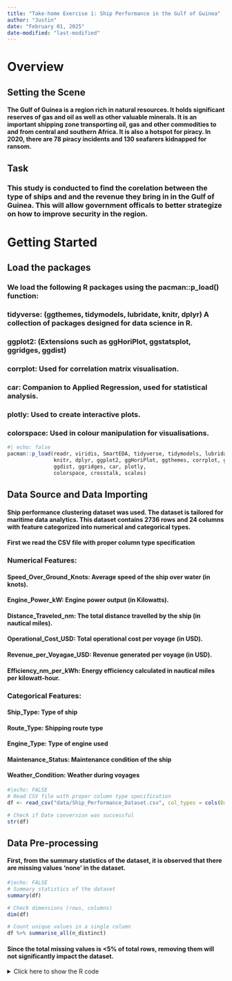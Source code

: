 ```yaml
---
title: "Take-home Exercise 1: Ship Performance in the Gulf of Guinea"
author: "Justin"
date: "February 01, 2025"
date-modified: "last-modified" 
---
```


# Overview

## Setting the Scene

#### The Gulf of Guinea is a region rich in natural resources. It holds significant reserves of gas and oil as well as other valuable minerals. It is an important shipping zone transporting oil, gas and other commodities to and from central and southern Africa. It is also a hotspot for piracy. In 2020, there are 78 piracy incidents and 130 seafarers kidnapped for ransom.

## Task

### This study is conducted to find the corelation between the type of ships and and the revenue they bring in in the Gulf of Guinea. This will allow government officals to better strategize on how to improve security in the region.

# Getting Started

## Load the packages

### We load the following R packages using the pacman::p_load() function:

### tidyverse: (ggthemes, tidymodels, lubridate, knitr, dplyr) A collection of packages designed for data science in R.

### ggplot2: (Extensions such as ggHoriPlot, ggstatsplot, ggridges, ggdist)

### corrplot: Used for correlation matrix visualisation.

### car: Companion to Applied Regression, used for statistical analysis.

### plotly: Used to create interactive plots.

### colorspace: Used in colour manipulation for visualisations.

```r
#| echo: false
pacman::p_load(readr, viridis, SmartEDA, tidyverse, tidymodels, lubridate, 
               knitr, dplyr, ggplot2, ggHoriPlot, ggthemes, corrplot, ggstatsplot,
               ggdist, ggridges, car, plotly,
               colorspace, crosstalk, scales)
```

## Data Source and Data Importing

#### Ship performance clustering dataset was used. The dataset is tailored for maritime data analytics. This dataset contains 2736 rows and 24 columns with feature categorized into numerical and categorical types.

#### First we read the CSV file with proper column type specification

### Numerical Features:

#### Speed_Over_Ground_Knots: Average speed of the ship over water (in knots).

#### Engine_Power_kW: Engine power output (in Kilowatts).

#### Distance_Traveled_nm: The total distance travelled by the ship (in nautical miles).

#### Operational_Cost_USD: Total operational cost per voyage (in USD).

#### Revenue_per_Voyagae_USD: Revenue generated per voyage (in USD).

#### Efficiency_nm_per_kWh: Energy efficiency calculated in nautical miles per kilowatt-hour.

### Categorical Features:

#### Ship_Type: Type of ship

#### Route_Type: Shipping route type

#### Engine_Type: Type of engine used

#### Maintenance_Status: Maintenance condition of the ship

#### Weather_Condition: Weather during voyages

```r
#|echo: FALSE
# Read CSV file with proper column type specification
df <- read_csv("data/Ship_Performance_Dataset.csv", col_types = cols(Date = col_date(format = "%Y-%m-%d")))

# Check if Date conversion was successful
str(df)
```

## Data Pre-processing

#### First, from the summary statistics of the dataset, it is observed that there are missing values 'none' in the dataset.

```r
#|echo: FALSE 
# Summary statistics of the dataset
summary(df)

# Check dimensions (rows, columns)
dim(df)

# Count unique values in a single column
df %>% summarise_all(n_distinct)
```

#### Since the total missing values is \<5% of total rows, removing them will not significantly impact the dataset.

<details>

<summary>Click here to show the R code</summary>

```r
# Remove rows where any non-Date column contains "None"
df <- df[!apply(df[, !names(df) %in% "Date"], 1, function(row) any(row == "None")), ]
```

#### Next, binning and feature engineering will be done before analysis is done.

#### To improve trend analysis and facilitate meaningful comparisons, the dataset was binned into Month perios. This helps to identify seasonality and trends in voyages while reducing noise from daily fluctuations. A Profit column was introduced to measure voyage profitability, enabling insights into cost efficiency and revenue impact over time.

<details>

<summary>Click here to show the R code</summary>

```r
# Create a new column for Year-Month binning
df <- df %>%
  mutate(Month = floor_date(Date, "month")) %>%  # Truncate date to the first day of the month
  mutate(Profit = Revenue_per_Voyage_USD - Operational_Cost_USD)  # Calculate profit
```

```r
str(df)
```

# Visualization & Analysis

### Monthly Profit by Ship Type

```r
# Create the ggplot object
p <- ggplot(df, aes(x = Month, y = Profit, fill = Ship_Type, text = paste("Ship Type:", Ship_Type, "<br>Profit:", Profit))) +
  geom_bar(stat = "identity", position = "stack") +  
  labs(title = "Monthly Profit by Ship Type",
       x = "Month", y = "Profit (USD)") +
  theme_minimal() +
  theme(axis.text.x = element_text(angle = 45, hjust = 1))

# Convert to interactive plot
ggplotly(p, tooltip = "text")
```

### Monthly profit heatmap by Ship Type

#### The heatmap Viridis uses plasma which is colourblind friendly

```r
# Summarize total voyages per ship type per month 
df_summary <- df %>%
  group_by(Month, Ship_Type) %>%
  summarise(Profit = sum(Profit, na.rm = TRUE), 
            Total_Voyages = sum(Weekly_Voyage_Count, na.rm = TRUE),
            .groups = "drop")  # Suppress grouped output warning

# Create the heatmap with tooltip details
p <- ggplot(df_summary, aes(x = Month, y = Ship_Type, fill = Profit, 
                    text = paste("Ship Type:", Ship_Type, 
                                 "<br>Month:", Month, 
                                 "<br>Profit (USD):", round(Profit, 2), 
                                 "<br>Total Voyages:", Total_Voyages))) +  
  geom_tile() +
  scale_fill_viridis_c(option = "plasma") +  
  labs(title = "Monthly Profit Heatmap by Ship Type",
       x = "Month", y = "Ship Type", fill = "Profit (USD)") +
  theme_minimal() +
  theme(axis.text.x = element_text(angle = 45, hjust = 1))

# Convert to interactive plot
ggplotly(p, tooltip = "text")
```

```r
# Scatter plot with regression line
ggplot(df, aes(x = Cargo_Weight_tons, y = Profit, color = Ship_Type)) +
  geom_point(alpha = 0.6, size = 3) +  # Scatter points
  geom_smooth(method = "lm", se = FALSE) +  # Linear trend line
  facet_wrap(~Route_Type) +  # Facet by Route Type
  labs(title = "Effect of Cargo Weight on Profitability",
       x = "Cargo Weight (tons)", y = "Profit (USD)", color = "Ship Type") +
  theme_minimal()
```

```r
# Select only numerical columns for correlation
num_data <- df[, sapply(df, is.numeric)]

# Compute correlation matrix
cor_matrix <- cor(num_data, use = "complete.obs")

# Display correlation with Revenue_per_Voyage_USD
cor_with_revenue <- cor_matrix[, "Revenue_per_Voyage_USD"]

# Sort by highest correlation
sorted_cor <- sort(cor_with_revenue, decreasing = TRUE)
print(sorted_cor)
```

### From the Correlation Matrix, we can observe that none of the numerical variables have strong linear relationships with revenue.

## Profitability Analysis

```r
df_new <- df %>%
  mutate(Profit_per_Voyage_USD = Revenue_per_Voyage_USD - Operational_Cost_USD)

# Analyze Profit by Ship_Type
profit_by_ship_type <- df_new %>%
  group_by(Ship_Type) %>%
  summarise(Average_Profit = mean(Profit_per_Voyage_USD),
            Total_Profit = sum(Profit_per_Voyage_USD),
            Count = n())

# Analyze Profit by Engine_Type
profit_by_engine_type <- df_new %>%
  group_by(Engine_Type) %>%
  summarise(Average_Profit = mean(Profit_per_Voyage_USD),
            Total_Profit = sum(Profit_per_Voyage_USD),
            Count = n())

# Analyze Profit by Route_Type
profit_by_route_type <- df_new %>%
  group_by(Route_Type) %>%
  summarise(Average_Profit = mean(Profit_per_Voyage_USD),
            Total_Profit = sum(Profit_per_Voyage_USD),
            Count = n())

# Display results
print(profit_by_ship_type)
print(profit_by_engine_type)
print(profit_by_route_type)
```

### Plotting the Profitability Analysis

```r
df_new <- df %>%
  mutate(Profit_per_Voyage_USD = Revenue_per_Voyage_USD - Operational_Cost_USD)

# Analyze Profit by Ship_Type, Engine_Type, and Route_Type
profit_analysis <- df_new %>%
  group_by(Ship_Type, Engine_Type, Route_Type) %>%
  summarise(Average_Profit = mean(Profit_per_Voyage_USD),
            Total_Profit = sum(Profit_per_Voyage_USD),
            Count = n(), .groups = 'drop')

# Create ggplot with interactive tooltips
p <- ggplot(profit_analysis, aes(x = Ship_Type, y = Average_Profit, fill = Engine_Type,
                                 text = paste("Ship Type:", Ship_Type,
                                              "<br>Engine Type:", Engine_Type,
                                              "<br>Route Type:", Route_Type,
                                              "<br>Avg Profit (USD):", round(Average_Profit, 2)))) +
  geom_bar(stat = "identity", position = position_dodge()) +
  facet_wrap(~ Route_Type) +
  theme_minimal() +
  labs(title = "Average Profit by Ship Type, Engine Type, and Route Type",
       y = "Average Profit (USD)",
       x = "Ship Type") +
  theme(axis.text.x = element_text(angle = 45, hjust = 1))

# Convert ggplot to an interactive plot
ggplotly(p, tooltip = "text")
```

### Ridgeline Plot

```r
ggplot(df_new, aes(x = Profit_per_Voyage_USD, y = Ship_Type, fill = Route_Type)) +
  geom_density_ridges(alpha = 0.7) +
  labs(title = "Ridgeline Plot: Profit Distribution by Ship Type and Route",
       x = "Profit per Voyage (USD)", 
       y = "Ship Type",
       fill = "Route Type") +
  theme_minimal()
```

## Turnaround Analysis

```r
turnaround_analysis <- df %>%
  group_by(Weather_Condition, Route_Type) %>%
  summarise(Average_Turnaround_Time = mean(Turnaround_Time_hours),
            Count = n(), .groups = 'drop')

# Display results
print(turnaround_analysis)
```

```r
# Visualize Turnaround Time
# Bar plot to show Average Turnaround Time by Weather_Condition and Route_Type
ggplot(turnaround_analysis, aes(x = Weather_Condition, y = Average_Turnaround_Time, fill = Route_Type)) +
  geom_bar(stat = "identity", position = position_dodge()) +
  theme_minimal() +
  labs(title = "Average Turnaround Time by Weather Condition and Route Type",
       y = "Average Turnaround Time (hours)",
       x = "Weather Condition") +
  theme(axis.text.x = element_text(angle = 45, hjust = 1))
```

```r
# Analyze Turnaround Time by Route_Type, Cargo_Weight_tons, and Distance_Traveled_nm
ggplot(df, aes(x = Distance_Traveled_nm, y = Turnaround_Time_hours, color = Cargo_Weight_tons)) +
  geom_point(alpha = 0.7) +
  facet_wrap(~ Route_Type) +
  theme_minimal() +
  labs(title = "Turnaround Time by Route Type, Cargo Weight, and Distance Traveled",
       x = "Distance Traveled (nm)",
       y = "Turnaround Time (hours)",
       color = "Cargo Weight (tons)")
```

```r
df %>%
  group_by(Ship_Type, Route_Type) %>%
  summarise(Avg_Efficiency = mean(Efficiency_nm_per_kWh, na.rm = TRUE), .groups = "drop") %>%
  ggplot(aes(x = Ship_Type, y = Route_Type, fill = Avg_Efficiency)) +
  geom_tile() +
  scale_fill_viridis_c(option = "plasma") +  # Enhances color visibility
  theme_minimal() +
  labs(title = "Heatmap of Average Efficiency by Ship Type and Route Type",
       x = "Ship Type",
       y = "Route Type",
       fill = "Avg Efficiency (nm/kWh)") +
  theme(axis.text.x = element_text(angle = 45, hjust = 1))
```

## Advanced Data Visualisation

### Interactive Plots

```r
# Convert the 'Date' column to Date type if not already
df$Date <- as.Date(df$Date)

# Summarize the data by unique combinations of Ship_Type, Route_Type, Engine_Type, and Maintenance_Status
summary_data <- df %>%
  group_by(Ship_Type, Route_Type, Engine_Type, Maintenance_Status, Date) %>%
  summarise(
    Total_Operational_Cost = sum(Operational_Cost_USD, na.rm = TRUE),
    Total_Revenue = sum(Revenue_per_Voyage_USD, na.rm = TRUE),
    Profit = sum(Revenue_per_Voyage_USD, na.rm = TRUE) - sum(Operational_Cost_USD, na.rm = TRUE),
    .groups = "drop"  # ✅ Removes unnecessary grouping
  ) 

# Convert Date to character to avoid animation errors
summary_data$Date <- as.character(summary_data$Date)

# Fix size scaling
size_range <- range(summary_data$Total_Operational_Cost, na.rm = TRUE)
size_scaled <- scales::rescale(summary_data$Total_Operational_Cost, to = c(5, 50)) # Ensure reasonable size scaling

# Create an interactive plot with plotly and add a slider for the date range
bp <- plot_ly(
  data = summary_data,
  x = ~Total_Operational_Cost, 
  y = ~Total_Revenue, 
  size = ~size_scaled,  # ✅ Use scaled size to prevent extreme bubbles
  color = ~Maintenance_Status,  # ✅ Keep categorical color mapping
  frame = ~Date,  # ✅ Ensure Date is character type
  text = ~paste("Ship Type:", Ship_Type,
                "<br>Route Type:", Route_Type,
                "<br>Engine Type:", Engine_Type,
                "<br>Maintenance Status:", Maintenance_Status,
                "<br>Date:", Date,
                "<br>Profit (USD):", Profit),
  hoverinfo = "text",  # ✅ Display text when hovering over points
  type = 'scatter', 
  mode = 'markers'  # ✅ Ensure no unintended line elements
) %>%
  layout(
    title = "Operational Cost vs Revenue per Voyage",
    xaxis = list(title = "Total Operational Cost (USD)"),
    yaxis = list(title = "Total Revenue per Voyage (USD)"),
    showlegend = TRUE
  ) %>%
  animation_opts(
    frame = 100, 
    redraw = TRUE
  ) %>%
  animation_slider(
    currentvalue = list(prefix = "Date: ")
  )

# Display the plot
bp
```

```r
bp <- plot_ly(
  data = df,
  x = ~Efficiency_nm_per_kWh,  # ✅ Efficiency instead of Cost
  y = ~Profit,  # ✅ Profitability instead of Revenue
  size = ~Cargo_Weight_tons,  # ✅ Bubble size based on cargo weight
  color = ~Ship_Type,  # ✅ Color-coded by Ship Type
  frame = ~Date,  
  text = ~paste("Ship Type:", Ship_Type,
                "<br>Route Type:", Route_Type,
                "<br>Engine Type:", Engine_Type,
                "<br>Efficiency:", round(Efficiency_nm_per_kWh, 2),
                "<br>Profit (USD):", scales::comma(Profit)),
  hoverinfo = "text",
  type = 'scatter', 
  mode = 'markers',
  marker = list(line = list(width = 0))
) %>%
  layout(
    title = "Ship Efficiency vs Profitability",
    xaxis = list(title = "Efficiency (nm per kWh)"),
    yaxis = list(title = "Profit (USD)"),
    showlegend = TRUE
  ) %>%
  animation_opts(
    frame = 100, 
    redraw = TRUE
  ) %>%
  animation_slider(
    currentvalue = list(prefix = "Date: ")
  )

# Display the plot
bp
```


```r
summary_data <- df %>%
  group_by(Ship_Type, Route_Type, Engine_Type, Maintenance_Status, Date) %>%
  summarise(
    Total_Operational_Cost = sum(Operational_Cost_USD, na.rm = TRUE),
    Total_Revenue = sum(Revenue_per_Voyage_USD, na.rm = TRUE),
    Profit = sum(Revenue_per_Voyage_USD, na.rm = TRUE) - sum(Operational_Cost_USD, na.rm = TRUE),
    Profit_Margin_Percentage = (Profit / Total_Revenue) * 100,  # ✅ Compute Profit Margin
    Average_Load_Percentage = mean(Average_Load_Percentage, na.rm = TRUE),  # ✅ Aggregate properly
    Turnaround_Time = mean(Turnaround_Time_hours, na.rm = TRUE),
    .groups = "drop"
  )

# Check output
print(summary_data)

bp <- plot_ly(
  data = summary_data,
  x = ~Average_Load_Percentage,  # ✅ How full the ship is
  y = ~Profit_Margin_Percentage,  # ✅ How much profit per revenue
  size = ~Turnaround_Time,  # ✅ Bubble size based on turnaround time
  color = ~Route_Type,  # ✅ Color-coded by Route Type
  frame = ~Date,  
  text = ~paste("Ship Type:", Ship_Type,
                "<br>Route Type:", Route_Type,
                "<br>Load Factor (%):", Average_Load_Percentage,
                "<br>Profit Margin (%):", round(Profit_Margin_Percentage, 2),
                "<br>Turnaround Time (days):", Turnaround_Time),
  hoverinfo = "text",
  type = 'scatter', 
  mode = 'markers',
  marker = list(line = list(width = 0))
) %>%
  layout(
    title = "Load Factor vs Profit Margin",
    xaxis = list(title = "Average Load Percentage (%)"),
    yaxis = list(title = "Profit Margin (%)"),
    showlegend = TRUE
  ) %>%
  animation_opts(
    frame = 100, 
    redraw = TRUE
  ) %>%
  animation_slider(
    currentvalue = list(prefix = "Date: ")
  )

# Display the plot
bp
```



```r

# Summarize the data by unique combinations of Ship_Type, Route_Type, Engine_Type, and Maintenance_Status
summary_data <- df %>%
  group_by(Ship_Type, Route_Type, Engine_Type, Maintenance_Status) %>%
  summarise(
    Total_Operational_Cost = sum(Operational_Cost_USD, na.rm = TRUE),
    Total_Revenue = sum(Revenue_per_Voyage_USD, na.rm = TRUE)
  )

# Check if the summarization gives you 144 rows (should be the case)
nrow(summary_data)

# Create an interactive scatter plot with plotly
interactive_plot <- plot_ly(summary_data, 
                            x = ~Total_Operational_Cost, 
                            y = ~Total_Revenue, 
                            color = ~Ship_Type, 
                            size = ~Total_Operational_Cost, 
                            type = 'scatter', 
                            mode = 'markers', 
                            text = ~paste("Ship Type:", Ship_Type,
                                          "<br>Route Type:", Route_Type,
                                          "<br>Engine Type:", Engine_Type,
                                          "<br>Maintenance Status:", Maintenance_Status)) %>%
  layout(
    title = "Operational Cost vs Revenue per Voyage",
    xaxis = list(title = "Total Operational Cost (USD)"),
    yaxis = list(title = "Total Revenue per Voyage (USD)"),
    showlegend = TRUE
  )

# Display the plot
interactive_plot
```

## Time-Series Analysis

### Profit Trends by Ship Type

```r
df %>%
  filter(Date >= "2018-01-01") %>%
  ggplot() +
  geom_horizon(aes(x = Date, y = Profit), 
               origin = "midpoint", 
               horizonscale = 6) +
  facet_grid(Ship_Type~.) +
  theme_few() +
  scale_fill_hcl(palette = 'RdBu') +
  labs(title = "Profit Trends by Ship Type (Jan 2018 to Present)",
       x = "Date", y = "Profit (USD)") +
  theme(
    panel.spacing.y = unit(0, "lines"), 
    strip.text.y = element_text(size = 5, angle = 0, hjust = 0),
    legend.position = 'none',
    axis.text.y = element_blank(),
    axis.text.x = element_text(size = 7),
    axis.title.y = element_blank(),
    axis.title.x = element_blank(),
    axis.ticks.y = element_blank(),
    panel.border = element_blank()
  ) +
  scale_x_date(expand=c(0,0), date_breaks = "3 month", date_labels = "%b%y")
```

## Statistical Testing (ANOVA)

```r
# Run ANOVA for each Ship Type & Engine Type
anova_results <- list()

for (ship in unique(df$Ship_Type)) {
  for (engine in unique(df$Engine_Type)) {
    
    # Subset the data
    subset_data <- df %>%
      filter(Ship_Type == ship, Engine_Type == engine)
    
    # Ensure there are at least 2 unique Maintenance Status levels
    if (length(unique(subset_data$Maintenance_Status)) > 1) {
      
      # Run ANOVA
      anova_model <- aov(Operational_Cost_USD ~ Maintenance_Status, data = subset_data)
      
      # Store results
      anova_results[[paste(ship, engine, sep = " - ")]] <- summary(anova_model)
    }
  }
}

# Print results
anova_results
```

### Container Ship - Steam Turbine

#### p-value: 0.00146 (Significant at 0.01 level) Interpretation: There is a significant difference in operational costs across different maintenance statuses (p \< 0.05). You can explore which maintenance levels contribute to the difference using post-hoc tests (e.g., Tukey HSD).

### Bulk Carrier - Heavy Fuel Oil (HFO)

#### p-value: 0.00383 (Significant at 0.01 level) Interpretation: There is a significant difference in operational costs across different maintenance statuses (p \< 0.05). Again, post-hoc tests like Tukey HSD can be run to identify which maintenance statuses differ.

<details>

<summary>▶ Show the code</summary>

```r
# Filter the dataset for Bulk Carrier and Heavy Fuel Oil (HFO)
container_ship_steamturbine_data <- subset(df, Ship_Type == "Container Ship" & Engine_Type == "Steam Turbine")

# Run ANOVA for Operational Cost by Maintenance Status
anova_model_hfo <- aov(Operational_Cost_USD ~ Maintenance_Status, data = container_ship_steamturbine_data)

# Run the Tukey HSD test
tukey_test <- TukeyHSD(anova_model_hfo)

# Print the results of the Tukey test
print(tukey_test)
```

<details>

::: callout-tip
#### Tukey HSD test results for the Container Ship (Steam Turbine) above:

✅ Fair vs. Critical: ✅ The difference in operational costs between "Fair" and "Critical" maintenance status is 45,571.73 USD. The confidence interval for this difference ranges from -13,059.80 USD to 104,203.30 USD. The p-value is 0.1605, which is not statistically significant (p \> 0.05). This suggests that the operational cost is not significantly different between the "Fair" and "Critical" maintenance statuses.

✅ Good vs. Critical: ✅The difference in operational costs between "Good" and "Critical" maintenance status is 95,727.44 USD. The confidence interval for this difference ranges from 34,271.37 USD to 157,183.50 USD. The p-value is 0.0009, which is statistically significant (p \< 0.05). This indicates that the operational cost is significantly different between the "Good" and "Critical" maintenance statuses.

✅ Good vs. Fair: ✅ The difference in operational costs between "Good" and "Fair" maintenance status is 50,155.71 USD. The confidence interval for this difference ranges from -9,909.12 USD to 110,220.50 USD. The p-value is 0.1217, which is not statistically significant (p \> 0.05). This indicates that the operational cost is not significantly different between the "Good" and "Fair" maintenance statuses.

✅ Summary: ✅ The Good vs. Critical comparison is statistically significant, indicating that the maintenance status between "Good" and "Critical" has a significant effect on operational costs. The Fair vs. Critical and Good vs. Fair comparisons are not statistically significant, suggesting that there is no significant difference in operational costs between these groups for Container Ship - Steam Turbine.
:::

<details>

<summary>▶ Show the code</summary>

```r
# Filter the dataset for Bulk Carrier and Heavy Fuel Oil (HFO)
bulk_carrier_hfo_data <- subset(df, Ship_Type == "Bulk Carrier" & Engine_Type == "Heavy Fuel Oil (HFO)")

# Run ANOVA for Operational Cost by Maintenance Status
anova_model_hfo <- aov(Operational_Cost_USD ~ Maintenance_Status, data = bulk_carrier_hfo_data)

# Run the Tukey HSD test
tukey_test <- TukeyHSD(anova_model_hfo)

# Print the results of the Tukey test
print(tukey_test)
```

<details>

::: callout-tip
#### Tukey HSD test results for the Bulk Carrier (HFO) above:

✅ Fair vs. Critical: ✅ The difference in operational costs between "Fair" and "Critical" maintenance status is -70,404.32 USD. The confidence interval for this difference ranges from -126,508.99 USD to -14,299.64 USD. The p-value is 0.0096, which is statistically significant (p \< 0.05). This indicates that the operational cost is significantly different between the "Fair" and "Critical" maintenance statuses.

✅ Good vs. Critical: ✅ The difference in operational costs between "Good" and "Critical" maintenance status is 2,772.82 USD. The confidence interval for this difference ranges from -57,093.13 USD to 62,638.76 USD. The p-value is 0.9934, which is not statistically significant (p \> 0.05). This indicates that the operational \## cost is not significantly different between the "Good" and "Critical" maintenance statuses.

✅ Good vs. Fair: ✅ The difference in operational costs between "Good" and "Fair" maintenance status is 73,177.13 USD. The confidence interval for this difference ranges from 12,542.89 USD to 133,811.38 USD. The p-value is 0.0134, which is statistically significant (p \< 0.05). This suggests that the operational cost \## is significantly different between the "Good" and "Fair" maintenance statuses.

✅ Summary: ✅ The Fair vs. Critical comparison and the Good vs. Fair comparison are statistically significant, indicating that maintenance status does have an effect on operational costs. The Good vs. Critical comparison is not statistically significant, suggesting that maintenance status between "Good" and "Critical" may not have a significant impact on operational cost for Bulk Carrier - Heavy Fuel Oil (HFO).
:::

# Summary and Conclusion

# References

Edited By: Daniel Fiott, & By: Alice Vervaeke. (2025, January 21). *Deep waters: The Maritime Security Landscape in the Gulf of Guinea. European Union Institute for Security Studies.* <https://www.iss.europa.eu/publications/briefs/deep-waters-maritime-security-landscape-gulf-guinea>

By: Kam, Tin Seong. (2023). *Visualising Distribution. R for Visual Analytics.* <https://r4va.netlify.app/chap09>

